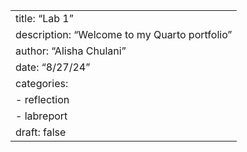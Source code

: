 ---
title: "Lab 1"
description: "Welcome to my Quarto portfolio"
author: "Alisha Chulani"
date: "8/27/24"
categories:
  - reflection
  - labreport
draft: false
---
